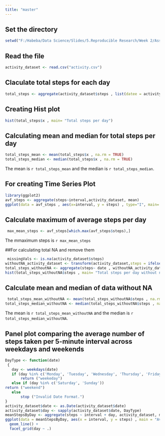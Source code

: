 ---
title: "master"
---

## Set the directory 
```{r dir, echo=TRUE}
setwd("F:/Habeba/Data Science/Slides/5.Reproducible Research/Week 2/Assignment")
```

## Read the file 
```{r read_dir, echo=TRUE}
activity_dataset <- read.csv("activity.csv")
```
## Claculate total steps for each day
```{r tot_stps, echo=TRUE}
total_steps <- aggregate(activity_dataset$steps , list(datee = activity_dataset$date), sum)
```

## Creating Hist plot 
```{r hist_plot, echo=TRUE}
hist(total_steps$x , main= "Total steps per day")
```


## Calculating mean and median for total steps per day
```{r mean_med, echo=TRUE}
total_steps_mean <- mean(total_steps$x , na.rm = TRUE)
total_steps_median <- median(total_steps$x , na.rm = TRUE)
```
The mean is `r total_steps_mean` and the median is `r total_steps_median`.

## For creating Time Series Plot
```{r time_series_plot, echo=TRUE}
library(ggplot2)
avf_steps <- aggregate(steps~interval,activity_dataset, mean)
ggplot(data = avf_steps , aes(x=interval, y = steps) , type="I", main= "Average Daily Activity Pattern" , xlab="5-minute Interval", ylab= "Average Number of Steps") + geom_line()
```

## Calculate maximum of average steps per day
```{r maxi_steps, echo=TRUE}
 max_mean_steps <- avf_steps[which.max(avf_steps$steps),]
```
The mmaximum steps is `r max_mean_steps`

##For calculating total NA and remove them
```{r NA, echo=TRUE}
 missingVals <- is.na(activity_dataset$steps)
withoutNA_activity_dataset <- transform(activity_dataset,steps = ifelse(is.na(activity_dataset$steps),avf_steps$steps[match(activity_dataset$interval,avf_steps$interval)],activity_dataset$steps))
total_steps_withoutNA <- aggregate(steps~ date , withoutNA_activity_dataset, sum)
hist(total_steps_withoutNA$steps , main= "Total steps per day without null")
```


## Calculate mean and median of data without NA
```{r NA_mean_med, echo=TRUE}
 total_steps_mean_withoutNA <- mean(total_steps_withoutNA$steps , na.rm = TRUE)
total_steps_median_withoutNA <- median(total_steps_withoutNA$steps , na.rm = TRUE)
```
The mean is `r total_steps_mean_withoutNA` and the median is `r total_steps_median_withoutNA`.

## Panel plot comparing the average number of steps taken per 5-minute interval across weekdays and weekends
```{r comparing, echo=TRUE}
DayType <- function(date)
 {
   day <- weekdays(date)
   if (day %in% c('Monday', 'Tuesday', 'Wednesday', 'Thursday', 'Friday'))
       return ("weekeday")
   else if (day %in% c('Saturday', 'Sunday'))
return ("weekend")
   else
       stop ("Invalid Date Format.")
}
activity_dataset$date <- as.Date(activity_dataset$date)
activity_dataset$day <- sapply(activity_dataset$date, DayType)
meanStepsByDay <- aggregate(steps ~ interval + day, activity_dataset, mean)
ggplot(data = meanStepsByDay, aes(x = interval, y = steps) , main = "Average Daily Activity Pattern" , xlab = "5-minute Interval" , ylab = "Average Number of Steps" ) +
  geom_line() +
  facet_grid(day ~ .) 
```
